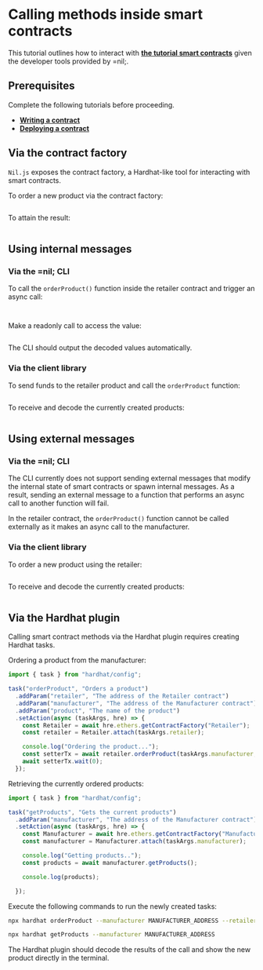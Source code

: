 
# Calling methods inside smart contracts

This tutorial outlines how to interact with [**the tutorial smart contracts**](writing-a-contract.mdx) given the developer tools provided by =nil;.

## Prerequisites

Complete the following tutorials before proceeding.

* [**Writing a contract**](writing-a-contract.mdx)
* [**Deploying a contract**](deploying-a-contract.mdx)

## Via the contract factory

`Nil.js` exposes the contract factory, a Hardhat-like tool for interacting with smart contracts. 

To order a new product via the contract factory:

```ts showLineNumbers file=../../../tests/working-with-smart-contracts-niljs.test.mjs start=startFactoryOrder end=endFactoryOrder
```

To attain the result:


```ts showLineNumbers file=../../../tests/working-with-smart-contracts-niljs.test.mjs start=startFactoryProducts end=endFactoryProducts
```


## Using internal messages

### Via the =nil; CLI

To call the `orderProduct()` function inside the retailer contract and trigger an async call:

```bash file=../../../tests/working-with-smart-contracts-cli.test.mjs start=startSendTokensCommand end=endSendTokensCommand
```

```bash file=../../../tests/working-with-smart-contracts-cli.test.mjs start=startRetailerCallManufacturer end=endRetailerCallManufacturer
```

Make a readonly call to access the value:

```bash file=../../../tests/working-with-smart-contracts-cli.test.mjs start=startCallToManufacturerCommand end=endCallToManufacturerCommand
```

The CLI should output the decoded values automatically.

### Via the client library

To send funds to the retailer product and call the `orderProduct` function:

```ts showLineNumbers file=../../../tests/working-with-smart-contracts-niljs.test.mjs start=startRetailerSendsMessageToManufacturer end=endRetailerSendsMessageToManufacturer
```

To receive and decode the currently created products:

```ts showLineNumbers file=../../../tests/working-with-smart-contracts-niljs.test.mjs start=startRetailerRetrievesTheResult end=endRetailerRetrievesTheResult 
```

## Using external messages

### Via the =nil; CLI

The CLI currently does not support sending external messages that modify the internal state of smart contracts or spawn internal messages. As a result, sending an external message to a function that performs an async call to another function will fail. 

In the retailer contract, the `orderProduct()` function cannot be called externally as it makes an async call to the manufacturer.

### Via the client library

To order a new product using the retailer:

```ts showLineNumbers file=../../../tests/working-with-smart-contracts-niljs.test.mjs start=startExternalSendMessageToRetailer end=endExternalSendMessageToRetailer
```

To receive and decode the currently created products:

```ts showLineNumbers file=../../../tests/working-with-smart-contracts-niljs.test.mjs start=startRetailerRetrievesTheResult end=endRetailerRetrievesTheResult 
```

## Via the Hardhat plugin

Calling smart contract methods via the Hardhat plugin requires creating Hardhat tasks.

Ordering a product from the manufacturer:

```typescript showLineNumbers
import { task } from "hardhat/config";

task("orderProduct", "Orders a product")
  .addParam("retailer", "The address of the Retailer contract")
  .addParam("manufacturer", "The address of the Manufacturer contract")
  .addParam("product", "The name of the product")
  .setAction(async (taskArgs, hre) => {
    const Retailer = await hre.ethers.getContractFactory("Retailer");
    const retailer = Retailer.attach(taskArgs.retailer);

    console.log("Ordering the product...");
    const setterTx = await retailer.orderProduct(taskArgs.manufacturer, taskArgs.product);
    await setterTx.wait(0);
  });
```

Retrieving the currently ordered products:

```typescript showLineNumbers
import { task } from "hardhat/config";

task("getProducts", "Gets the current products")
  .addParam("manufacturer", "The address of the Manufacturer contract")
  .setAction(async (taskArgs, hre) => {
    const Manufacturer = await hre.ethers.getContractFactory("Manufacturer");
    const manufacturer = Manufacturer.attach(taskArgs.manufacturer);

    console.log("Getting products..");
    const products = await manufacturer.getProducts();

    console.log(products);

  });
```

Execute the following commands to run the newly created tasks:

```bash
npx hardhat orderProduct --manufacturer MANUFACTURER_ADDRESS --retailer RETAILER_ADDRESS --product PRODUCT_NAME
```

```bash
npx hardhat getProducts --manufacturer MANUFACTURER_ADDRESS
```

The Hardhat plugin should decode the results of the call and show the new product directly in the terminal.

